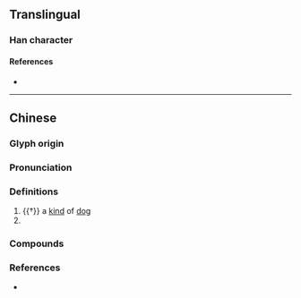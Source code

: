 {{character info}}
==Translingual==

===Han character===
{{Han char|rn=94|rad=犬|as=09|sn=12|four=47234|canj=KHQHK|ids=⿰犭契}}

====References====
* {{Han ref|kx=0715.070|dkj=20542|dj=1127.080|hdz=21356.040|uh=7330|ud=29488|bh=DA6F|bd=55919}}

----

==Chinese==
{{zh-forms|alt=䝟}}

===Glyph origin===
{{Han etym}}

===Pronunciation===
{{zh-pron
|m=yà,jiá,qiè
|c=jaak3,ngaat3,aat3,zaat3
|mc=y
|oc=y
|cat=
}}

===Definitions===
{{zh-hanzi}}

# {{†}} a [[kind]] of [[dog]]
# {{zh-used|猰犺||猰㺄}}

===Compounds===
{{zh-der|猰貐}}

===References===
* {{R:yue:mfccd}}